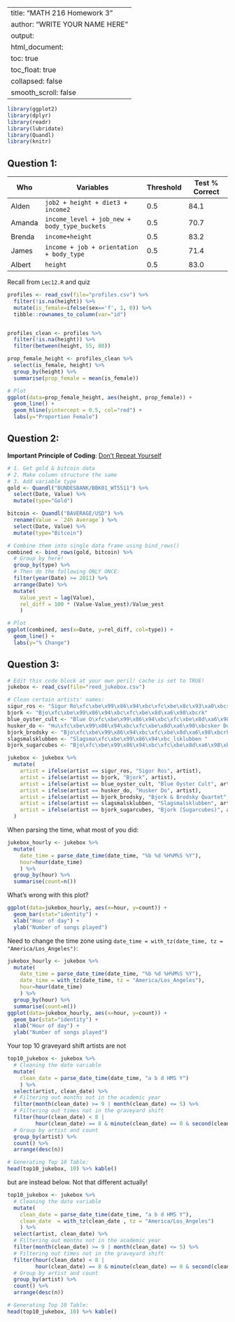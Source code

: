
---
title: "MATH 216 Homework 3"
author: "WRITE YOUR NAME HERE"
output:
  html_document:
    toc: true
    toc_float: true
    collapsed: false
    smooth_scroll: false
---

```r
library(ggplot2)
library(dplyr)
library(readr)
library(lubridate)
library(Quandl)
library(knitr)
```






## Question 1:


Who  | Variables | Threshold | Test % Correct
------------- | ------------- | ------------- | -------------
Alden  | `job2 + height + diet3 + income2` | 0.5  | 84.1
Amanda | `income_level + job_new + body_type_buckets` | 0.5 | 70.7
Brenda | `income+height` | 0.5 | 83.2
James | `income + job + orientation + body_type` | 0.5 | 71.4
Albert | `height`| 0.5 | 83.0


Recall from `Lec12.R` and quiz

```r
profiles <- read_csv(file="profiles.csv") %>% 
  filter(!is.na(height)) %>% 
  mutate(is_female=ifelse(sex=='f', 1, 0)) %>% 
  tibble::rownames_to_column(var="id")


profiles_clean <- profiles %>%
  filter(!is.na(height)) %>%
  filter(between(height, 55, 80))

prop_female_height <- profiles_clean %>%
  select(is_female, height) %>%
  group_by(height) %>%
  summarise(prop_female = mean(is_female))

# Plot
ggplot(data=prop_female_height, aes(height, prop_female)) +
  geom_line() + 
  geom_hline(yintercept = 0.5, col="red") +
  labs(y="Proportion Female")
```



## Question 2:

**Important Principle of Coding**: [Don't Repeat Yourself](https://en.wikipedia.org/wiki/Don%27t_repeat_yourself)

```r
# 1. Get gold & bitcoin data
# 2. Make column structure the same
# 3. Add variable type
gold <- Quandl("BUNDESBANK/BBK01_WT5511") %>% 
  select(Date, Value) %>% 
  mutate(type="Gold")

bitcoin <- Quandl("BAVERAGE/USD") %>% 
  rename(Value = `24h Average`) %>% 
  select(Date, Value) %>% 
  mutate(type="Bitcoin")

# Combine them into single data frame using bind_rows()
combined <- bind_rows(gold, bitcoin) %>% 
  # Group by here!
  group_by(type) %>% 
  # Then do the following ONLY ONCE:
  filter(year(Date) >= 2011) %>% 
  arrange(Date) %>% 
  mutate(
    Value_yest = lag(Value),
    rel_diff = 100 * (Value-Value_yest)/Value_yest
    )

# Plot
ggplot(combined, aes(x=Date, y=rel_diff, col=type)) +
  geom_line() +
  labs(y="% Change")
```





## Question 3:

```r
# Edit this code block at your own peril! cache is set to TRUE!
jukebox <- read_csv(file="reed_jukebox.csv")

# Clean certain artists' names:
sigur_ros <- "Sigur Ro\xfc\xbe\x99\x86\x94\xbc\xfc\xbe\x8c\x93\xa0\xbcs"
bjork <- "Bjo\xfc\xbe\x99\x86\x94\xbc\xfc\xbe\x8d\xa6\x98\xbcrk"
blue_oyster_cult <- "Blue O\xfc\xbe\x99\x86\x94\xbc\xfc\xbe\x8d\xa6\x98\xbcyster Cult"
husker_do <- "Hu\xfc\xbe\x99\x86\x94\xbc\xfc\xbe\x8d\xa6\x98\xbcsker Du\xfc\xbe\x99\x86\x94\xbc\xfc\xbe\x8d\xa6\x98\xbc"
bjork_brodsky <- "Bjo\xfc\xbe\x99\x86\x94\xbc\xfc\xbe\x8d\xa6\x98\xbcrk & Brodsky Quartet"
slagsmalsklubben <- "Slagsma\xfc\xbe\x99\x86\x94\xbc_lsklubben "
bjork_sugarcubes <- "Bjo\xfc\xbe\x99\x86\x94\xbc\xfc\xbe\x8d\xa6\x98\xbcrk (Sugarcubes)"

jukebox <- jukebox %>%
  mutate(
    artist = ifelse(artist == sigur_ros, "Sigor Ros", artist),
    artist = ifelse(artist == bjork, "Bjork", artist),
    artist = ifelse(artist == blue_oyster_cult, "Blue Oyster Cult", artist),
    artist = ifelse(artist == husker_do, "Husker Do", artist),
    artist = ifelse(artist == bjork_brodsky, "Bjork & Brodsky Quartet", artist),
    artist = ifelse(artist == slagsmalsklubben, "Slagsmalsklubben", artist),
    artist = ifelse(artist == bjork_sugarcubes, "Bjork (Sugarcubes)", artist)
  )
```


When parsing the time, what most of you did:

```r
jukebox_hourly <- jukebox %>%
  mutate(
    date_time = parse_date_time(date_time, "%b %d %H%M%S %Y"),
    hour=hour(date_time)
    ) %>%
  group_by(hour) %>%
  summarise(count=n())
```


What's wrong with this plot?

```r
ggplot(data=jukebox_hourly, aes(x=hour, y=count)) + 
  geom_bar(stat="identity") +
  xlab("Hour of day") + 
  ylab("Number of songs played")
```

Need to change the time zone using `date_time = with_tz(date_time, tz = "America/Los_Angeles")`:

```r
jukebox_hourly <- jukebox %>%
  mutate(
    date_time = parse_date_time(date_time, "%b %d %H%M%S %Y"),
    date_time = with_tz(date_time, tz = "America/Los_Angeles"),
    hour=hour(date_time)
    ) %>%
  group_by(hour) %>%
  summarise(count=n())
ggplot(data=jukebox_hourly, aes(x=hour, y=count)) + 
  geom_bar(stat="identity") +
  xlab("Hour of day") + 
  ylab("Number of songs played")
```

Your top 10 graveyard shift artists are not

```r
top10_jukebox <- jukebox %>%
  # Cleaning the date variable
  mutate(
    clean_date = parse_date_time(date_time, "a b d HMS Y")
    ) %>%
  select(artist, clean_date) %>%
  # Filtering out months not in the academic year
  filter(month(clean_date) >= 9 | month(clean_date) <= 5) %>%
  # Filtering out times not in the graveyard shift
  filter(hour(clean_date) < 8 |
         hour(clean_date) == 8 & minute(clean_date) == 0 & second(clean_date) == 0) %>%
  # Group by artist and count
  group_by(artist) %>%
  count() %>%
  arrange(desc(n))

# Generating Top 10 Table:
head(top10_jukebox, 10) %>% kable()
```

but are instead below. Not that different actually!

```r
top10_jukebox <- jukebox %>%
  # Cleaning the date variable
  mutate(
    clean_date = parse_date_time(date_time, "a b d HMS Y"), 
    clean_date  = with_tz(clean_date , tz = "America/Los_Angeles")
    ) %>%
  select(artist, clean_date) %>%
  # Filtering out months not in the academic year
  filter(month(clean_date) >= 9 | month(clean_date) <= 5) %>%
  # Filtering out times not in the graveyard shift
  filter(hour(clean_date) < 8 |
         hour(clean_date) == 8 & minute(clean_date) == 0 & second(clean_date) == 0) %>%
  # Group by artist and count
  group_by(artist) %>%
  count() %>%
  arrange(desc(n))

# Generating Top 10 Table:
head(top10_jukebox, 10) %>% kable()
```





